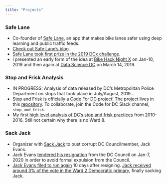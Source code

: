 ```yaml
---
title: "Projects"
---
```


### Safe Lane

- Co-founder of [Safe Lane](https://www.safelane.io/){target="_blank"}, an app that makes bike lanes safer using deep learning and public traffic feeds.
- [Check out Safe Lane's blog](https://medium.com/safe-lane){target="_blank"}.
- [Safe Lane took first prize in the 2019 DCx challenge](https://octo.dc.gov/release/bowser-administration-announces-winners-dcx){target="_blank"}.
- I presented an early form of the idea at [Bike Hack Night X](https://bit.ly/predictingdirty){target="_blank"} on Jan-10, 2019 and then again at [Data Science DC](https://www.meetup.com/Data-Science-DC/events/259302275/){target="_blank"} on March 14, 2019.

### Stop and Frisk Analysis

- IN PROGRESS: Analysis of data released by DC's Metropolitan Police Department on stops that took place in July/August, 2019...
- Stop and Frisk is officially a [Code For DC](https://codefordc.org/){target="_blank"} project! The project lives in this [repository](https://github.com/bfraiche/dc-stop-and-frisk){target="_blank"}. To collaborate, join the Code for DC Slack channel, `stop_and_frisk`.
- My first [high level analysis of DC's stop and frisk practices](https://bfraiche.github.io/sptp/){target="_blank"} from 2010-2016. Still not certain why there is no Ward 8.

### Sack Jack

- Organizer with [Sack Jack](http://www.sackjack.org/){target="_blank"} to oust corrupt DC Councilmember, Jack Evans.
- Jack Evans [tendered his resignation](https://www.washingtonpost.com/local/dc-politics/dc-council-to-hold-hearing-on-expelling-jack-evans-over-ethics-violations/2020/01/06/c65ea0de-30b2-11ea-a053-dc6d944ba776_story.html){target="_blank"} from the DC Council on Jan-7, 2020 in order to avoid formal expulsion from the Council.
- [Jack Evans filed to run again](https://www.cnn.com/2020/01/27/politics/jack-evans-will-run-for-seat-in-2020/index.html){target="_blank"} 10 days after resigning. [Jack received around 3% of the vote in the Ward 2 Democratic primary](https://www.washingtonpost.com/local/dc-politics/dc-primary-results/2020/06/03/de33d982-a596-11ea-bb20-ebf0921f3bbd_story.html){target="_blank"}, finally sacking Jack.
